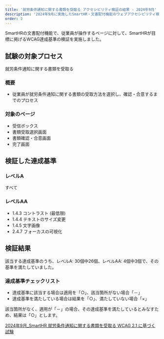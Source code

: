 ```yaml
---
title: '就労条件通知に関する書類を受取る アクセシビリティ検証の結果 - 2024年9月'
description: '2024年9月に実施したSmartHR・文書配付機能のウェブアクセシビリティ検証の結果を公開しています。'
order: 2
---
```


SmartHRの文書配付機能で、従業員が操作するページに対して、SmartHRが目標に掲げるWCAG達成基準の検証を実施しました。

## 試験の対象プロセス
就労条件通知に関する書類を受取る

### 概要

- 従業員が就労条件通知に関する書類の受取方法を選択し、確認・合意するまでのプロセス

### 対象のページ
- 受信ボックス
- 書類受取選択画面
- 書類確認・合意画面
- 完了画面


## 検証した達成基準

### レベルA

すべて

### レベルAA

- 1.4.3 コントラスト (最低限)
- 1.4.4 テキストのサイズ変更
- 1.4.5 文字画像
- 2.4.7 フォーカスの可視化

## 検証結果

該当する達成基準のうち、レベルA: 30個中26個、レベルAA: 4個中3個で、その基準を満たしていました。

### 達成基準チェックリスト

- 達成基準に該当する場合は適用を「○」、該当箇所がない場合「－」
- 達成基準を満たしている場合は結果を「○」、満たしていない場合「×」

該当箇所がなく、適用が「－」の場合、その達成基準を満たしているとみなすため、結果は「○」とします。

[2024年9月_SmartHR 就労条件通知に関する書類を受取る  WCAG 2.1 に基づく試験](https://docs.google.com/spreadsheets/d/1Zh7exh-FM2wUNNr0bgmrBhiH3nbSEGkLv3a6ULMY7O0/edit?usp=sharing)
